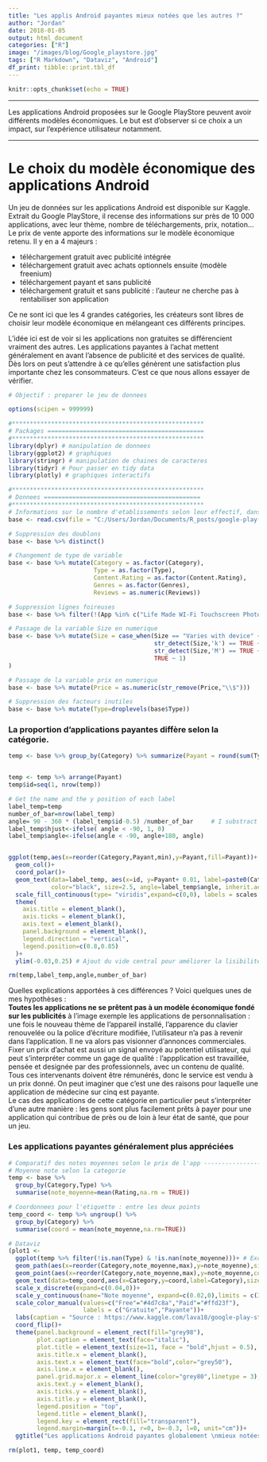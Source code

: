 ```yaml
---
title: "Les applis Android payantes mieux notées que les autres ?"
author: "Jordan"
date: 2018-01-05
output: html_document
categories: ["R"]
image: "/images/blog/Google_playstore.jpg"
tags: ["R Markdown", "Dataviz", "Android"]
df_print: tibble::print.tbl_df
---
```


```r
knitr::opts_chunk$set(echo = TRUE)
```

***

Les applications Android proposées sur le Google PlayStore peuvent avoir différents modèles économiques. Le but est d'observer si ce choix a un impact, sur l'expérience utilisateur notamment.

***

# Le choix du modèle économique des applications Android

Un jeu de données sur les applications Android est disponible sur Kaggle. Extrait du Google PlayStore, il recense des informations sur près de 10 000 applications, avec leur thème, nombre de téléchargements, prix, notation...
Le prix de vente apporte des informations sur le modèle économique retenu. Il y en a 4 majeurs :

* téléchargement gratuit avec publicité intégrée
* téléchargement gratuit avec achats optionnels ensuite (modèle freenium)
* téléchargement payant et sans publicité
* téléchargement gratuit et sans publicité : l'auteur ne cherche pas à rentabiliser son application

Ce ne sont ici que les 4 grandes catégories, les créateurs sont libres de choisir leur modèle économique en mélangeant ces différents principes.

L'idée ici est de voir si les applications non gratuites se différencient vraiment des autres.
Les applications payantes à l'achat mettent généralement en avant l'absence de publicité et des services de qualité. Dès lors on peut s'attendre à ce qu'elles génèrent une satisfaction plus importante chez les consommateurs.
C'est ce que nous allons essayer de vérifier.

```r
# Objectif : preparer le jeu de donnees

options(scipen = 999999)

#******************************************************
# Packages ============================================
#******************************************************
library(dplyr) # manipulation de donnees
library(ggplot2) # graphiques
library(stringr) # manipulation de chaines de caracteres
library(tidyr) # Pour passer en tidy data
library(plotly) # graphiques interactifs

#******************************************************
# Donnees ============================================
#******************************************************
# Informations sur le nombre d'etablissements selon leur effectif, dans chaque commune
base <- read.csv(file = "C:/Users/Jordan/Documents/R_posts/google-play-store-apps/data/googleplaystore.csv",encoding = "UTF-8",stringsAsFactors = FALSE)

# Suppression des doublons
base <- base %>% distinct()

# Changement de type de variable
base <- base %>% mutate(Category = as.factor(Category),
                        Type = as.factor(Type),
                        Content.Rating = as.factor(Content.Rating),
                        Genres = as.factor(Genres),
                        Reviews = as.numeric(Reviews))

# Suppression lignes foireuses
base <- base %>% filter(!(App %in% c("Life Made WI-Fi Touchscreen Photo Frame","Command & Conquer: Rivals")))

# Passage de la variable Size en numerique
base <- base %>% mutate(Size = case_when(Size == "Varies with device" ~ NA_real_,
                                         str_detect(Size,'k') == TRUE ~ as.numeric(str_remove(base$Size,'k'))/1000,
                                         str_detect(Size,'M') == TRUE ~ as.numeric(str_remove(Size,'M')),
                                         TRUE ~ 1)
)

# Passage de la variable prix en numerique
base <- base %>% mutate(Price = as.numeric(str_remove(Price,"\\$")))

# Suppression des facteurs inutiles
base <- base %>% mutate(Type=droplevels(base$Type))

```

### La proportion d'applications payantes diffère selon la catégorie.


```r
temp <- base %>% group_by(Category) %>% summarize(Payant = round(sum(Type=="Paid")/n(),3))


temp <- temp %>% arrange(Payant)
temp$id=seq(1, nrow(temp))

# Get the name and the y position of each label
label_temp=temp
number_of_bar=nrow(label_temp)
angle= 90 - 360 * (label_temp$id-0.5) /number_of_bar     # I substract 0.5 because the letter must have the angle of the center of the bars. Not extreme right(1) or extreme left (0)
label_temp$hjust<-ifelse( angle < -90, 1, 0)
label_temp$angle<-ifelse(angle < -90, angle+180, angle)


ggplot(temp,aes(x=reorder(Category,Payant,min),y=Payant,fill=Payant))+
  geom_col()+
  coord_polar()+
  geom_text(data=label_temp, aes(x=id, y=Payant+ 0.01, label=paste0(Category,"  ", Payant*100,"%"), hjust=hjust),
            color="black", size=2.5, angle=label_temp$angle, inherit.aes = FALSE )+
  scale_fill_continuous(type= "viridis",expand=c(0,0), labels = scales::percent, name = "% payant")+
  theme(
    axis.title = element_blank(),
    axis.ticks = element_blank(),
    axis.text = element_blank(),
    panel.background = element_blank(),
    legend.direction = "vertical",
    legend.position=c(0.8,0.85)
  )+
  ylim(-0.03,0.25) # Ajout du vide central pour améliorer la lisibilité

rm(temp,label_temp,angle,number_of_bar)
```
  
Quelles explications apportées à ces différences ? Voici quelques unes de mes hypothèses :   
**Toutes les applications ne se prêtent pas à un modèle économique fondé sur les publicités** à l'image exemple les applications de personnalisation : une fois le nouveau thème de l'appareil installé, l'apparence du clavier renouvelée ou la police d'écriture modifiée, l'utilisateur n'a pas à revenir dans l'application. Il ne va alors pas visionner d'annonces commerciales.
Fixer un prix d'achat est aussi un signal envoyé au potentiel utilisateur, qui peut s'interpréter comme un gage de qualité : l'appplication est travaillée, pensée et designée par des professionnels, avec un contenu de qualité. Tous ces intervenants doivent être rémunérés, donc le service est vendu à un prix donné. On peut imaginer que c'est une des raisons pour laquelle une application de médecine sur cinq est payante.  
Le cas des applications de cette catégorie en particulier peut s'interpréter d'une autre manière : les gens sont plus facilement prêts à payer pour une application qui contribue de près ou de loin à leur état de santé, que pour un jeu.  


### Les applications payantes généralement plus appréciées
```r

# Comparatif des notes moyennes selon le prix de l'app ---------------------------------------------------------------------
# Moyenne note selon la categorie
temp <- base %>%
  group_by(Category,Type) %>%
  summarise(note_moyenne=mean(Rating,na.rm = TRUE))

# Coordonnees pour l'etiquette : entre les deux points
temp_coord <- temp %>% ungroup() %>% 
  group_by(Category) %>% 
  summarise(coord = mean(note_moyenne,na.rm=TRUE))

# Dataviz
(plot1 <-
  ggplot(temp %>% filter(!is.nan(Type) & !is.nan(note_moyenne)))+ # Exclusion des valeurs nulles
  geom_path(aes(x=reorder(Category,note_moyenne,max),y=note_moyenne),size=1.25,color="grey70")+ # Tri selon la note maximale
  geom_point(aes(x=reorder(Category,note_moyenne,max),y=note_moyenne,color=Type),size=2.5)+
  geom_text(data=temp_coord,aes(x=Category,y=coord,label=Category),size=2.5,vjust=-1,fontface="bold")+
  scale_x_discrete(expand=c(0.04,0))+
  scale_y_continuous(name="Note moyenne", expand=c(0.02,0),limits = c(3.0,5.0))+
  scale_color_manual(values=c("Free"="#4d7c8a","Paid"="#ffd23f"),
                     labels = c("Gratuite","Payante"))+
  labs(caption = "Source : https://www.kaggle.com/lava18/google-play-store-apps/home")+
  coord_flip()+
  theme(panel.background = element_rect(fill="grey98"),
        plot.caption = element_text(face="italic"),
        plot.title = element_text(size=11, face = "bold",hjust = 0.5),
        axis.title.x = element_blank(),
        axis.text.x = element_text(face="bold",color="grey50"),
        axis.line.x = element_blank(),
        panel.grid.major.x = element_line(color="grey80",linetype = 3),
        axis.text.y = element_blank(),
        axis.ticks.y = element_blank(),
        axis.title.y = element_blank(),
        legend.position = "top",
        legend.title = element_blank(),
        legend.key = element_rect(fill="transparent"),
        legend.margin=margin(t=-0.1, r=0, b=-0.3, l=0, unit="cm"))+
  ggtitle("Les applications Android payantes globalement \nmieux notées que celles gratuites de la meme catégorie"))

rm(plot1, temp, temp_coord)
```